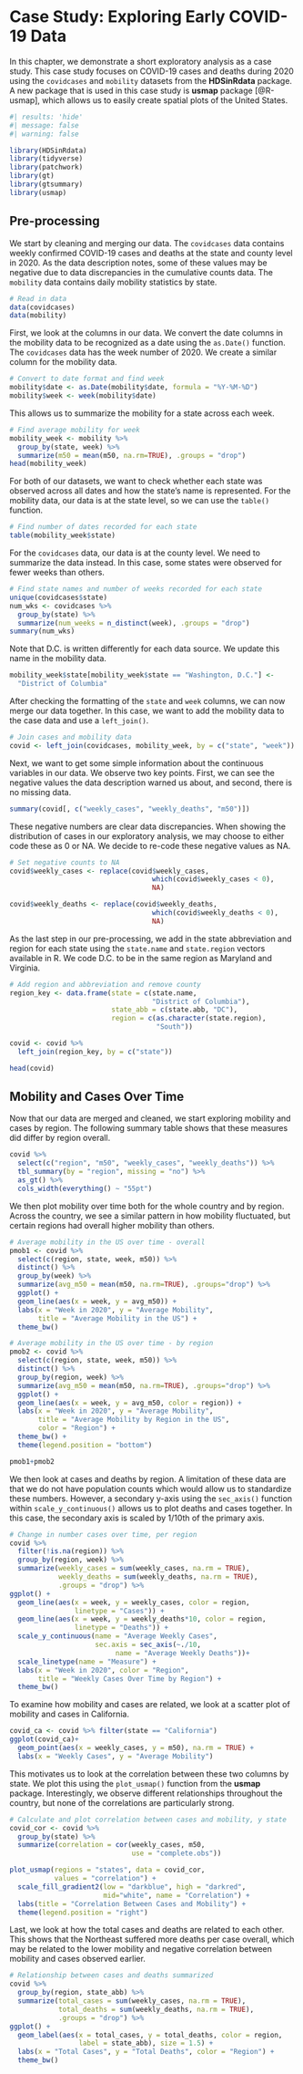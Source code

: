 # Case Study: Exploring Early COVID-19 Data {#sec-cs-eda}

In this chapter, we demonstrate a short exploratory analysis as a case study\index{Case study!exploratory analysis}. This case study focuses on COVID-19 cases and deaths during 2020 using the `covidcases`\index{Datasets!covidcases@\texttt{covidcases}} and `mobility`\index{Datasets!mobility@\texttt{mobility}} datasets from the **HDSinRdata** package\index{R packages!HDSinRdata}. A new package that is used in this case study is **usmap**\index{R packages!usmap} package [@R-usmap], which allows us to easily create spatial plots of the United States. 

```r
#| results: 'hide'
#| message: false
#| warning: false

library(HDSinRdata)
library(tidyverse)
library(patchwork)
library(gt)
library(gtsummary)
library(usmap)
```

## Pre-processing

We start by cleaning and merging our data. The `covidcases` data contains weekly confirmed COVID-19 cases and deaths at the state and county level in 2020. As the data description notes, some of these values may be negative due to data discrepancies in the cumulative counts data. The `mobility` data contains daily mobility statistics by state. 

```r
# Read in data
data(covidcases)
data(mobility)
```

First, we look at the columns in our data. We convert the date columns in the mobility data to be recognized as a date using the `as.Date()`\index{R functions!as.Date()@\texttt{as.Date()}} function. The `covidcases` data has the week number of 2020. We create a similar column for the mobility data.

```r
# Convert to date format and find week
mobility$date <- as.Date(mobility$date, formula = "%Y-%M-%D")
mobility$week <- week(mobility$date)
```

This allows us to summarize the mobility for a state across each week. 

```r
# Find average mobility for week
mobility_week <- mobility %>%
  group_by(state, week) %>%
  summarize(m50 = mean(m50, na.rm=TRUE), .groups = "drop") 
head(mobility_week)
```
 
For both of our datasets, we want to check whether each state was observed across all dates and how the state's name is represented. For the mobility data, our data is at the state level, so we can use the `table()` function.

```r
# Find number of dates recorded for each state
table(mobility_week$state)
```

For the `covidcases` data, our data is at the county level. We need to summarize the data instead. In this case, some states were observed for fewer weeks than others. 

```r
# Find state names and number of weeks recorded for each state
unique(covidcases$state)
num_wks <- covidcases %>%
  group_by(state) %>%
  summarize(num_weeks = n_distinct(week), .groups = "drop")
summary(num_wks)
```

Note that D.C. is written differently for each data source. We update this name in the mobility data.

```r
mobility_week$state[mobility_week$state == "Washington, D.C."] <- 
  "District of Columbia"
```

After checking the formatting of the `state` and `week` columns, we can now merge our data together. In this case, we want to add the mobility data to the case data and use a `left_join()`. 

```r
# Join cases and mobility data
covid <- left_join(covidcases, mobility_week, by = c("state", "week"))
```

Next, we want to get some simple information about the continuous variables in our data. We observe two key points. First, we can see the negative values the data description warned us about, and second, there is no missing data.

```r
summary(covid[, c("weekly_cases", "weekly_deaths", "m50")])
```

These negative numbers are clear data discrepancies. When showing the distribution of cases in our exploratory analysis, we may choose to either code these as 0 or NA. We decide to re-code these negative values as NA.

```r
# Set negative counts to NA
covid$weekly_cases <- replace(covid$weekly_cases, 
                                   which(covid$weekly_cases < 0),
                                   NA)

covid$weekly_deaths <- replace(covid$weekly_deaths, 
                                   which(covid$weekly_deaths < 0),
                                   NA)

```

As the last step in our pre-processing, we add in the state abbreviation and region for each state using the `state.name` and `state.region` vectors available in R. We code D.C. to be in the same region as Maryland and Virginia.

```r
# Add region and abbreviation and remove county
region_key <- data.frame(state = c(state.name, 
                                   "District of Columbia"), 
                         state_abb = c(state.abb, "DC"),
                         region = c(as.character(state.region), 
                                    "South"))

covid <- covid %>%
  left_join(region_key, by = c("state")) 

head(covid)
```

## Mobility and Cases Over Time

Now that our data are merged and cleaned, we start exploring mobility and cases by region. The following summary table shows that these measures did differ by region overall.

```r
covid %>%
  select(c("region", "m50", "weekly_cases", "weekly_deaths")) %>%
  tbl_summary(by = "region", missing = "no") %>%
  as_gt() %>%
  cols_width(everything() ~ "55pt")
```

We then plot mobility over time both for the whole country and by region. Across the country, we see a similar pattern in how mobility fluctuated, but certain regions had overall higher mobility than others. 

```r
# Average mobility in the US over time - overall 
pmob1 <- covid %>%
  select(c(region, state, week, m50)) %>%
  distinct() %>%
  group_by(week) %>%
  summarize(avg_m50 = mean(m50, na.rm=TRUE), .groups="drop") %>%
  ggplot() + 
  geom_line(aes(x = week, y = avg_m50)) +
  labs(x = "Week in 2020", y = "Average Mobility", 
       title = "Average Mobility in the US") + 
  theme_bw()

# Average mobility in the US over time - by region
pmob2 <- covid %>%
  select(c(region, state, week, m50)) %>%
  distinct() %>%
  group_by(region, week) %>%
  summarize(avg_m50 = mean(m50, na.rm=TRUE), .groups="drop") %>%
  ggplot() + 
  geom_line(aes(x = week, y = avg_m50, color = region)) +
  labs(x = "Week in 2020", y = "Average Mobility", 
       title = "Average Mobility by Region in the US",
       color = "Region") + 
  theme_bw() +
  theme(legend.position = "bottom") 

pmob1+pmob2
```

We then look at cases and deaths by region. A limitation of these data are that we do not have population counts which would allow us to standardize these numbers. However, a secondary y-axis using the `sec_axis()`\index{R functions!sec\textunderscore axis()@\texttt{sec\textunderscore axis()}} function within `scale_y_continuous()` allows us to plot deaths and cases together. In this case, the secondary axis\index{secondary axis} is scaled by 1/10th of the primary axis. 

```r
# Change in number cases over time, per region
covid %>%
  filter(!is.na(region)) %>% 
  group_by(region, week) %>%
  summarize(weekly_cases = sum(weekly_cases, na.rm = TRUE),
            weekly_deaths = sum(weekly_deaths, na.rm = TRUE),
            .groups = "drop") %>%
ggplot() +
  geom_line(aes(x = week, y = weekly_cases, color = region, 
                linetype = "Cases")) + 
  geom_line(aes(x = week, y = weekly_deaths*10, color = region, 
                linetype = "Deaths")) +
  scale_y_continuous(name = "Average Weekly Cases",
                     sec.axis = sec_axis(~./10, 
                          name = "Average Weekly Deaths"))+
  scale_linetype(name = "Measure") +
  labs(x = "Week in 2020", color = "Region", 
       title = "Weekly Cases Over Time by Region") +
  theme_bw()

```

To examine how mobility and cases are related, we look at a scatter plot of mobility and cases in California.

```r
covid_ca <- covid %>% filter(state == "California")
ggplot(covid_ca)+
  geom_point(aes(x = weekly_cases, y = m50), na.rm = TRUE) +
  labs(x = "Weekly Cases", y = "Average Mobility")
```

This motivates us to look at the correlation between these two columns by state. We plot this using the `plot_usmap()`\index{R functions!plot\textunderscore usmap()@\texttt{plot\textunderscore usmap()}} function from the **usmap** package\index{R packages!usmap}. Interestingly, we observe different relationships throughout the country, but none of the correlations are particularly strong.

```r
# Calculate and plot correlation between cases and mobility, y state
covid_cor <- covid %>%
  group_by(state) %>%
  summarize(correlation = cor(weekly_cases, m50,
                              use = "complete.obs"))

plot_usmap(regions = "states", data = covid_cor, 
           values = "correlation") +
  scale_fill_gradient2(low = "darkblue", high = "darkred", 
                       mid="white", name = "Correlation") + 
  labs(title = "Correlation Between Cases and Mobility") +
  theme(legend.position = "right")

```

Last, we look at how the total cases and deaths are related to each other. This shows that the Northeast suffered more deaths per case overall, which may be related to the lower mobility and negative correlation between mobility and cases observed earlier. 

```r
# Relationship between cases and deaths summarized
covid %>%
  group_by(region, state_abb) %>%
  summarize(total_cases = sum(weekly_cases, na.rm = TRUE),
            total_deaths = sum(weekly_deaths, na.rm = TRUE),
            .groups = "drop") %>%
ggplot() + 
  geom_label(aes(x = total_cases, y = total_deaths, color = region,
                 label = state_abb), size = 1.5) + 
  labs(x = "Total Cases", y = "Total Deaths", color = "Region") +
  theme_bw()

```

